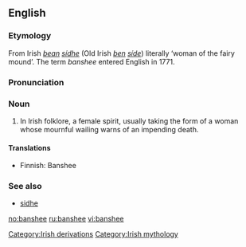 ==English==
{{wikipedia}}
===Etymology===
From Irish ''[[bean#Irish|bean]] [[sídhe]]'' (Old Irish ''[[ben]] [[síde]]'') literally ‘woman of the fairy mound’.  The term ''banshee'' entered English in 1771.

===Pronunciation===
{{IPA|/bænˈʃi:/, /ˈbænʃi:/}}

===Noun===
{{en-noun}}

# In Irish folklore, a female spirit, usually taking the form of a woman whose mournful wailing warns of an impending death.

====Translations====
*Finnish: Banshee

===See also===
*[[sidhe]]

[[Category:Irish derivations]]
[[Category:Irish mythology]]

[[no:banshee]]
[[ru:banshee]]
[[vi:banshee]]